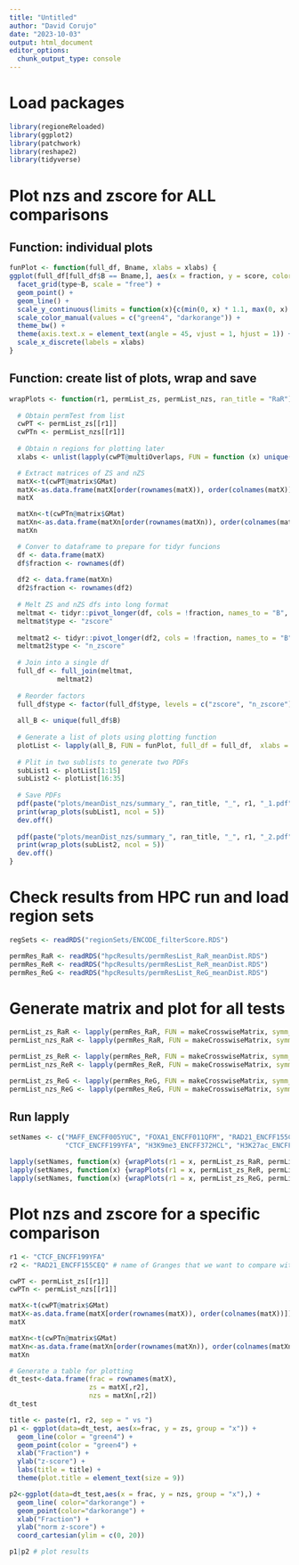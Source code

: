 ```yaml
---
title: "Untitled"
author: "David Corujo"
date: "2023-10-03"
output: html_document
editor_options:
  chunk_output_type: console
---
```


# Load packages
```r
library(regioneReloaded)
library(ggplot2)
library(patchwork)
library(reshape2)
library(tidyverse)
```

# Plot nzs and zscore for ALL comparisons

## Function: individual plots
```r
funPlot <- function(full_df, Bname, xlabs = xlabs) {
ggplot(full_df[full_df$B == Bname,], aes(x = fraction, y = score, color = type, group = type)) +
  facet_grid(type~B, scale = "free") +
  geom_point() +
  geom_line() +
  scale_y_continuous(limits = function(x){c(min(0, x) * 1.1, max(0, x) * 1.1)}) +
  scale_color_manual(values = c("green4", "darkorange")) +
  theme_bw() +
  theme(axis.text.x = element_text(angle = 45, vjust = 1, hjust = 1)) +
  scale_x_discrete(labels = xlabs)
}
```

## Function: create list of plots, wrap and save
```r
wrapPlots <- function(r1, permList_zs, permList_nzs, ran_title = "RaR") {
  
  # Obtain permTest from list
  cwPT <- permList_zs[[r1]]
  cwPTn <- permList_nzs[[r1]]
  
  # Obtain n regions for plotting later
  xlabs <- unlist(lapply(cwPT@multiOverlaps, FUN = function (x) unique(x$n_regionA)))

  # Extract matrices of ZS and nZS
  matX<-t(cwPT@matrix$GMat)
  matX<-as.data.frame(matX[order(rownames(matX)), order(colnames(matX))])
  matX

  matXn<-t(cwPTn@matrix$GMat)
  matXn<-as.data.frame(matXn[order(rownames(matXn)), order(colnames(matXn))])
  matXn

  # Conver to dataframe to prepare for tidyr funcions
  df <- data.frame(matX)
  df$fraction <- rownames(df)
  
  df2 <- data.frame(matXn)
  df2$fraction <- rownames(df2)
  
  # Melt ZS and nZS dfs into long format
  meltmat <- tidyr::pivot_longer(df, cols = !fraction, names_to = "B", values_to = "score")
  meltmat$type <- "zscore"
  
  meltmat2 <- tidyr::pivot_longer(df2, cols = !fraction, names_to = "B", values_to = "score")
  meltmat2$type <- "n_zscore"
  
  # Join into a single df
  full_df <- full_join(meltmat, 
            meltmat2)
  
  # Reorder factors
  full_df$type <- factor(full_df$type, levels = c("zscore", "n_zscore"))
  
  all_B <- unique(full_df$B)
  
  # Generate a list of plots using plotting function
  plotList <- lapply(all_B, FUN = funPlot, full_df = full_df,  xlabs = xlabs)
  
  # Plit in two sublists to generate two PDFs
  subList1 <- plotList[1:15]
  subList2 <- plotList[16:35]
  
  # Save PDFs
  pdf(paste("plots/meanDist_nzs/summary_", ran_title, "_", r1, "_1.pdf", sep = ""), height = 10, width = 20)
  print(wrap_plots(subList1, ncol = 5))
  dev.off()
  
  pdf(paste("plots/meanDist_nzs/summary_", ran_title, "_", r1, "_2.pdf", sep = ""), height = 10, width = 20)
  print(wrap_plots(subList2, ncol = 5))
  dev.off() 
}
```

# Check results from HPC run and load region sets
```r
regSets <- readRDS("regionSets/ENCODE_filterScore.RDS")

permRes_RaR <- readRDS("hpcResults/permResList_RaR_meanDist.RDS")
permRes_ReR <- readRDS("hpcResults/permResList_ReR_meanDist.RDS")
permRes_ReG <- readRDS("hpcResults/permResList_ReG_meanDist.RDS")
```

# Generate matrix and plot for all tests

```r
permList_zs_RaR <- lapply(permRes_RaR, FUN = makeCrosswiseMatrix, symm_matrix = F, zs.type = "z_score")
permList_nzs_RaR <- lapply(permRes_RaR, FUN = makeCrosswiseMatrix, symm_matrix = F)

permList_zs_ReR <- lapply(permRes_ReR, FUN = makeCrosswiseMatrix, symm_matrix = F, zs.type = "z_score")
permList_nzs_ReR <- lapply(permRes_ReR, FUN = makeCrosswiseMatrix, symm_matrix = F)

permList_zs_ReG <- lapply(permRes_ReG, FUN = makeCrosswiseMatrix, symm_matrix = F, zs.type = "z_score")
permList_nzs_ReG <- lapply(permRes_ReG, FUN = makeCrosswiseMatrix, symm_matrix = F)
```

## Run lapply

```r
setNames <- c("MAFF_ENCFF005YUC", "FOXA1_ENCFF011QFM", "RAD21_ENCFF155CEQ", "POLR2A_ENCFF159PYD", 
              "CTCF_ENCFF199YFA", "H3K9me3_ENCFF372HCL", "H3K27ac_ENCFF392KDI", "H3K4me3_ENCFF982DUT")

lapply(setNames, function(x) {wrapPlots(r1 = x, permList_zs_RaR, permList_nzs_RaR, ran_title = "RaR_meanDist")})
lapply(setNames, function(x) {wrapPlots(r1 = x, permList_zs_ReR, permList_nzs_ReR, ran_title = "ReR")})
lapply(setNames, function(x) {wrapPlots(r1 = x, permList_zs_ReG, permList_nzs_ReG, ran_title = "ReG")})
```

# Plot nzs and zscore for a specific comparison

```r

r1 <- "CTCF_ENCFF199YFA"
r2 <- "RAD21_ENCFF155CEQ" # name of Granges that we want to compare with 

cwPT <- permList_zs[[r1]]
cwPTn <- permList_nzs[[r1]]

matX<-t(cwPT@matrix$GMat)
matX<-as.data.frame(matX[order(rownames(matX)), order(colnames(matX))])
matX

matXn<-t(cwPTn@matrix$GMat)
matXn<-as.data.frame(matXn[order(rownames(matXn)), order(colnames(matXn))])
matXn

# Generate a table for plotting
dt_test<-data.frame(frac = rownames(matX),
                    zs = matX[,r2],
                    nzs = matXn[,r2])
dt_test

title <- paste(r1, r2, sep = " vs ")
p1 <- ggplot(data=dt_test, aes(x=frac, y = zs, group = "x")) +
  geom_line(color = "green4") +
  geom_point(color = "green4") +
  xlab("Fraction") +
  ylab("z-score") +
  labs(title = title) +
  theme(plot.title = element_text(size = 9))

p2<-ggplot(data=dt_test,aes(x = frac, y = nzs, group = "x"),) +
  geom_line( color="darkorange") +
  geom_point(color="darkorange") + 
  xlab("Fraction") + 
  ylab("norm z-score") +
  coord_cartesian(ylim = c(0, 20))

p1|p2 # plot results
```